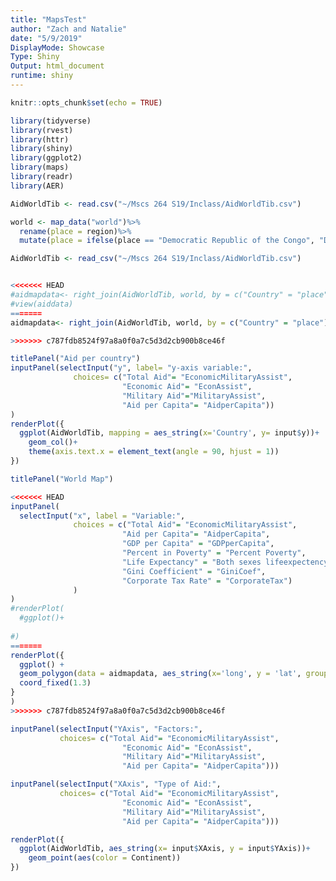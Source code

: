 ```yaml
---
title: "MapsTest"
author: "Zach and Natalie"
date: "5/9/2019"
DisplayMode: Showcase
Type: Shiny
Output: html_document
runtime: shiny
---
```


```r
knitr::opts_chunk$set(echo = TRUE)
```

```r
library(tidyverse)
library(rvest)
library(httr)
library(shiny)
library(ggplot2)
library(maps)
library(readr)
library(AER)
```

```r
AidWorldTib <- read.csv("~/Mscs 264 S19/Inclass/AidWorldTib.csv")

world <- map_data("world")%>% 
  rename(place = region)%>%
  mutate(place = ifelse(place == "Democratic Republic of the Congo", "DRC", place))

AidWorldTib <- read_csv("~/Mscs 264 S19/Inclass/AidWorldTib.csv")


<<<<<<< HEAD
#aidmapdata<- right_join(AidWorldTib, world, by = c("Country" = "place"))
#view(aiddata)
=======
aidmapdata<- right_join(AidWorldTib, world, by = c("Country" = "place"))

>>>>>>> c787fdb8524f97a8a0f0a7c5d3d2cb900b8ce46f

```

```r
titlePanel("Aid per country")
inputPanel(selectInput("y", label= "y-axis variable:",
              choices= c("Total Aid"= "EconomicMilitaryAssist",
                         "Economic Aid"= "EconAssist",
                         "Military Aid"="MilitaryAssist",
                         "Aid per Capita"= "AidperCapita"))
)
renderPlot({
  ggplot(AidWorldTib, mapping = aes_string(x='Country', y= input$y))+
    geom_col()+
    theme(axis.text.x = element_text(angle = 90, hjust = 1))
})

titlePanel("World Map")

<<<<<<< HEAD
inputPanel(
  selectInput("x", label = "Variable:",
              choices = c("Total Aid"= "EconomicMilitaryAssist",
                         "Aid per Capita"= "AidperCapita",
                         "GDP per Capita" = "GDPperCapita",
                         "Percent in Poverty" = "Percent Poverty",
                         "Life Expectancy" = "Both sexes lifeexpectency (HALE)",
                         "Gini Coefficient" = "GiniCoef",
                         "Corporate Tax Rate" = "CorporateTax")
              )
)
#renderPlot(
  #ggplot()+
    
#)
=======
renderPlot({
  ggplot() + 
  geom_polygon(data = aidmapdata, aes_string(x='long', y = 'lat', group = 'group', fill = input$y)) + 
  coord_fixed(1.3)
}
)
>>>>>>> c787fdb8524f97a8a0f0a7c5d3d2cb900b8ce46f

inputPanel(selectInput("YAxis", "Factors:",
           choices= c("Total Aid"= "EconomicMilitaryAssist",
                         "Economic Aid"= "EconAssist",
                         "Military Aid"="MilitaryAssist",
                         "Aid per Capita"= "AidperCapita")))

inputPanel(selectInput("XAxis", "Type of Aid:",
           choices= c("Total Aid"= "EconomicMilitaryAssist",
                         "Economic Aid"= "EconAssist",
                         "Military Aid"="MilitaryAssist",
                         "Aid per Capita"= "AidperCapita")))

renderPlot({
  ggplot(AidWorldTib, aes_string(x= input$XAxis, y = input$YAxis))+
    geom_point(aes(color = Continent))
})
```

